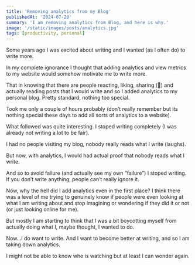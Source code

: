 ```yaml
---
title: 'Removing analytics from my Blog'
publishedAt: '2024-07-20'
summary: 'I am removing analytics from Blog, and here is why.'
image: '/static/images/posts/analytics.jpg'
tags: [productivity, personal]
---
```


Some years ago I was excited about writing and I wanted (as I often do) to write more.

In my complete ignorance I thought that adding analytics and view metrics to my website would somehow motivate me to write more.

That in knowing that there are people reacting, liking, sharing (🤣) and actually reading posts that I would write and so I added analytics to my personal blog. Pretty standard, nothing too special.

Took me only a couple of hours probably (don’t really remember but its nothing special these days to add all sorts of analytics to a website).

What followed was quite interesting. I stoped writing completely (I was already not writing a lot to be fair).

I had no people visiting my blog, nobody really reads what I write (laughs).

But now, with analytics, I would had actual proof that nobody reads what I write.

And so to avoid failure (and actually see my own “failure”) I stoped writing. If you don’t write anything, people can’t really ignore it.

Now, why the hell did I add analytics even in the first place? I think there was a level of me trying to genuinely know if people were even looking at what I am writing about and stop imagining or wondering if they did it or not (or just looking online for me).

But mostly I am starting to think that I was a bit boycotting myself from actually doing what I, maybe thought, I wanted to do.

Now…I do want to write. And I want to become better at writing, and so I am taking down analytics.

I might not be able to know who is watching but at least I can wonder again.

